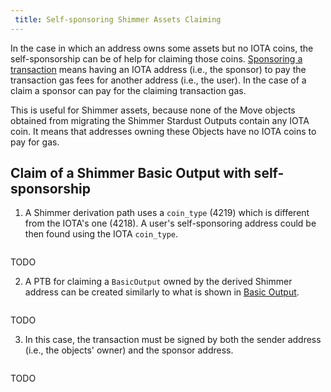 ```yaml
---
 title: Self-sponsoring Shimmer Assets Claiming
---
```


In the case in which an address owns some assets but no IOTA coins, the self-sponsorship can be of help for claiming those coins.
[Sponsoring a transaction](../../iota-101/transactions/sponsored-transactions) means having an IOTA address (i.e., the sponsor) to pay the transaction gas fees for another address (i.e., the user). In the case of a claim a sponsor can pay for the claiming transaction gas.

This is useful for Shimmer assets, because none of the Move objects obtained from migrating the Shimmer Stardust Outputs contain any IOTA coin. It means that addresses owning these Objects have no IOTA coins to pay for gas.

## Claim of a Shimmer Basic Output with self-sponsorship

1. A Shimmer derivation path uses a `coin_type` (4219) which is different from the IOTA's one (4218). A user's self-sponsoring address could be then found using the IOTA `coin_type`.

<Tabs>
<TabItem value="rs" label="Rust">

```rust file=<rootDir>/docs/examples/rust/stardust/shimmer-self-sponsor.rs#L44-L50
```

</TabItem>
<TabItem value="ts" label="TypeScript">

TODO

</TabItem>
</Tabs>


2. A PTB for claiming a `BasicOutput` owned by the derived Shimmer address can be created similarly to what is shown in [Basic Output](basic.mdx).

<Tabs>
<TabItem value="rs" label="Rust">

```rust file=<rootDir>/docs/examples/rust/stardust/shimmer-self-sponsor.rs#L85-L135
```

</TabItem>
<TabItem value="ts" label="TypeScript">

TODO

</TabItem>
</Tabs>

3. In this case, the transaction must be signed by both the sender address (i.e., the objects' owner) and the sponsor address.

<Tabs>
<TabItem value="rs" label="Rust">

```rust file=<rootDir>/docs/examples/rust/stardust/shimmer-self-sponsor.rs#L151-L177
```

</TabItem>
<TabItem value="ts" label="TypeScript">

TODO

</TabItem>
</Tabs>